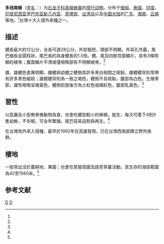 {{noteTA
|T=zh-cn:多线南蜥; zh-tw:多線真稜蜥; 
|1=zh-cn:多线南蜥; zh-tw:多線真稜蜥; 
|2=zh-cn:爬行纲; zh-tw:爬蟲綱;
}}
{{Speciesbox
| taxon = Eutropis multifasciata
| image = Mabuya_Multifasciata.jpg
| binomial_authority = (Kuhl, 1820)<ref name='id4483'>{{cite web| url =http://www.bioinfo.cn/db05/BjdwSpecies.php?action=view&id=4483| title =多线南蜥| work =《中国动物物种编目数据库》| publisher =中国科学院微生物研究所| author =中国科学院动物研究所| accessdate =2009-04-11| deadurl =yes| archiveurl =https://web.archive.org/web/20160305024914/http://www.bioinfo.cn/db05/BjdwSpecies.php?action=view&id=4483| archivedate =2016-03-05}}</ref>
| synonyms =
''Mabuya multifasciata'' <small>(Kuhl, 1820)</small>
}}

'''多线南蜥'''（[[学名|学名]]：{{lang|la|''Eutropis multifasciata''}}）为[[石龙子科|石龙子科]][[真稜蜥属|真稜蜥属]]的[[爬行动物|爬行动物]]。分布于[[缅甸|缅甸]]、[[泰国|泰国]]、[[印度|印度]]、[[印度尼西亚|印度尼西亚]]至[[巴布亚新几内亚|巴布亚新几内亚]]、[[菲律宾|菲律宾]]、[[台湾岛|台湾岛]]以及[[中国大陆|中国大陆]]的[[广东|广东]]、[[海南|海南]]、[[云南|云南]]等地。<ref name='id4483'/>台灣十大入侵外來種之一。

==描述==
體長最大約12公分，全長可達28公分，外型粗短，頸部不明顯，外耳孔外露，尾巴細長呈圓柱狀，尾巴長約為身體長的1.5倍。體、尾及四肢背面鱗片，具有3條明顯的棱脊；腹面鱗片平滑或僅咽喉部有不明顯棱脊。<ref name="taieol-72487"/>

雌、雄體色差異明顯，雌體與幼體之體側具許多黑白相間之斑點，雌體體背則常帶有許多黑色縱紋；雄體體背則為一致之褐色，體側不具斑點，腹部為白色。生殖季節，雄性咽喉呈橘黃色，體側前肢後方為土紅色或橘紅色，腹部乳黃色。<ref name="taieol-72487"/>

==習性==
以昆蟲及小型無脊椎動物為食，也會吃體型較小的蜥蜴。胎生，每次可產下4到9隻幼蜥，不冬眠，可全年繁殖。尾巴容易自割與再生。<ref name="taieol-72487"/>

在台灣為外來入侵種，最早於1992年在高雄發現，已在台灣西南部建立野外族群。

==棲地==
一般常出沒於農耕地、果園；也會在房屋周圍及路旁草叢活動。其生存的海拔範圍為42至1560米。<ref name="taieol-72487"/>

== 参考文献 ==
{{reflist|refs=
<ref name="taieol-72487">{{cite web | url=http://taieol.tw/pages/72487 | title=Eutropis multifasciata (Kunl, 1820) | publisher=[[臺灣生命大百科|臺灣生命大百科]] | date=2013-11-06 | accessdate=2019-01-31 | author1=王緒昂 | archive-date=2020-08-07 | archive-url=https://web.archive.org/web/20200807044008/https://taieol.tw/pages/72487 | dead-url=no }}</ref>
}}

{{Taxonbar|from=Q581692}}

[[Category:真稜蜥属|D]]
[[Category:_1820年描述的动物|D]]